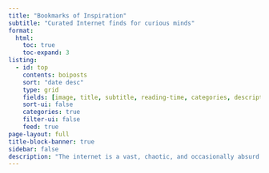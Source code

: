 ```yaml
---
title: "Bookmarks of Inspiration"
subtitle: "Curated Internet finds for curious minds"
format:
  html:
    toc: true
    toc-expand: 3
listing:
  - id: top
    contents: boiposts
    sort: "date desc"
    type: grid
    fields: [image, title, subtitle, reading-time, categories, description, author, date, date-modified]
    sort-ui: false
    categories: true
    filter-ui: false
    feed: true
page-layout: full
title-block-banner: true
sidebar: false 
description: "The internet is a vast, chaotic, and occasionally absurd place—but hidden within it are true gems: websites that inform, delight, and spark curiosity. Bookmarks of Inspiration is my personal collection of these treasures, a handpicked selection of fascinating corners of the web that I find worth revisiting and sharing. Whether it's a brilliantly designed archive, a mind-expanding essay repository, a quirky personal blog, or an oddly specific but utterly captivating niche site, this list is all about celebrating the best the internet has to offer. No endless doomscrolling, no algorithmic noise—just a thoughtfully curated map to digital wonderlands waiting to be explored."
---
```


::: {#top}
:::

<div class="sharethis-inline-follow-buttons"></div>


